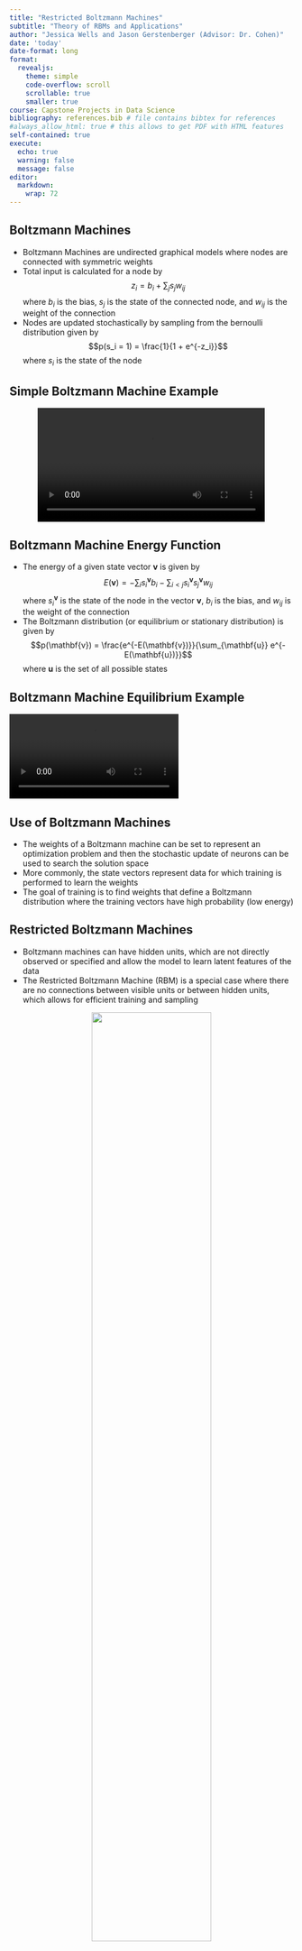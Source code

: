 ```yaml
---
title: "Restricted Boltzmann Machines"
subtitle: "Theory of RBMs and Applications"
author: "Jessica Wells and Jason Gerstenberger (Advisor: Dr. Cohen)"
date: 'today'
date-format: long
format:
  revealjs:
    theme: simple
    code-overflow: scroll
    scrollable: true
    smaller: true
course: Capstone Projects in Data Science
bibliography: references.bib # file contains bibtex for references
#always_allow_html: true # this allows to get PDF with HTML features
self-contained: true
execute: 
  echo: true
  warning: false
  message: false
editor: 
  markdown: 
    wrap: 72
---
```



## Boltzmann Machines
- Boltzmann Machines are undirected graphical models where nodes are connected with symmetric weights
- Total input is calculated for a node by $$z_i = b_i + \sum_j s_j w_{ij}$$ where $b_i$ is the bias, $s_j$ is the state of the connected node, and $w_{ij}$ is the weight of the connection
- Nodes are updated stochastically by sampling from the bernoulli distribution given by $$p(s_i = 1) = \frac{1}{1 + e^{-z_i}}$$ where $s_i$ is the state of the node

## Simple Boltzmann Machine Example
::: {.panel}
::: {style="text-align: center;"}
![](boltz_animation.mp4){width="80%"}
:::
:::

## Boltzmann Machine Energy Function
- The energy of a given state vector $\mathbf{v}$ is given by $$E(\mathbf{v}) = -\sum_i s_i^{\mathbf{v}} b_i - \sum_{i<j} s_i^{\mathbf{v}} s_j^{\mathbf{v}} w_{ij}$$ where $s_i^{\mathbf{v}}$ is the state of the node in the vector $\mathbf{v}$, $b_i$ is the bias, and $w_{ij}$ is the weight of the connection
- The Boltzmann distribution (or equilibrium or stationary distribution) is given by $$p(\mathbf{v}) = \frac{e^{-E(\mathbf{v})}}{\sum_{\mathbf{u}} e^{-E(\mathbf{u})}}$$ where $\mathbf{u}$ is the set of all possible states

## Boltzmann Machine Equilibrium Example
::: {.panel}
![](boltz_animation_with_pmf.mp4)
:::

## Use of Boltzmann Machines
- The weights of a Boltzmann machine can be set to represent an optimization problem and then the stochastic update of neurons can be used to search the solution space
- More commonly, the state vectors represent data for which training is performed to learn the weights
- The goal of training is to find weights that define a Boltzmann distribution where the training vectors have high probability (low energy)

## Restricted Boltzmann Machines
- Boltzmann machines can have hidden units, which are not directly observed or specified and allow the model to learn latent features of the data
- The Restricted Boltzmann Machine (RBM) is a special case where there are no connections between visible units or between hidden units, which allows for efficient training and sampling

::: {style="text-align: center;"}
![](rbmgraph.png){width="65%"}
:::

## Training RBMs Using Contrastive Divergence
- Contrastive Divergence (CD) is a method for training RBMs where the weights are updated to minimize the difference between samples from the data and samples from the model
- Gibbs sampling is used to sample from the model, where the visible units are sampled from the model and then the hidden units are sampled from the visible units
- The weights are updated using the difference between the data and model samples

## Applications

RBMs are probably best known for their success in collaborative
filtering. The RBM model was used in the Netflix Prize competition to
predict user ratings for movies, with the result that it outperformed
the Singular Value Decomposition (SVD) method that was state-of-the-art
at the time [@salakhutdinov2007restricted]. They have also been trained
to recognize handwritten digits, such as the MNIST dataset
[@hinton2002training].

RBMs have been successfully used to distinguish normal and anomalous
network traffic. Their potential use in improving network security for
companies in the future is promising. There is slow progress in network
anomaly detection due to the difficulty of obtaining datasets for
training and testing networks. Clients are often reluctant to divulge
information that could potentially harm their networks. In a real-life
dataset where one host had normal traffic and one was infected by a bot,
discriminative RBM (DRBM) was able to successfully distinguish the
normal from anomalous traffic. DRBM doesn't rely on knowing the data
distribution ahead of time, which is useful, except that it also causes
the DRBM to overfit. As a result, when trying to use the same trained
RBM on the KDD '99 training dataset performance declined.
[@fiore2013network]

RBMs can provide greatly improved classification of brain disorders in
MRI images. Generative Adversarial Networks (GANs) use two neural
networks: a generator which generates fake data, and a discriminator
which tries to distinguish between real and fake data. Loss from the
discriminator is backpropagated through the generator so that both part
are trained simultaneously. The RBM-GAN uses RBM features from real MRI
images as inputs to the generator. Features from the discriminator are
then used as inputs to a classifier. [@aslan2023automated]

The many-body quantum wavefunction, which describes the quantum state of
a system of particles is difficult to compute with classical computers.
RBMs have been used to approximate it using variational Monte Carlo
methods. [@melko2019restricted]

RBMs are notoriously slow to train. The process of computing the
activation probability requires the calculation of vector dot products.
Lean Constrastive Divergence (LCD) is a method which adds two techniques
to speed up the process of training RBMs. The first is bounds-based
filtering where upper and lower bounds of the probability select only a
range of dot products to perform. Second, the delta product involves
only recalculating the changed portions of the vector dot product.
[@ning2018lcd]

## Methods

Below is the energy function of the RBM.

$$
E(v,h) = - \sum_{i} a_i v_i - \sum_{j} b_j h_j - \sum_{i} \sum_{j} v_i w_{i,j} h_j
$$ {#eq-energy} where v<sub>i</sub> and h<sub>j</sub> represent visible
and hidden units; a<sub>i</sub> and b<sub>j</sub> are the bias terms of
the visible and hidden units; and each w<sub>{i,j}</sub> (weight)
element represents the interaction between the visible and hidden units.
[@fischer2012introduction]


## Background on Models for Classification Task

We train Logistic Regression (with and without RBM features as input),
Feed Forward Network (with and without RBM features as input), and
Convolutional Neural Network. Below is a brief reminder of the basics of
each model.<br>

For the models incoroporating the RBM, we take the Fashion MNIST
features/pixels and train the RBM (unsupervised learning) to extract
hidden features from the visible layer and then feed these features into
either logistic regression or feed forward network. We then use the
trained model to predict labels for the test data, evaluating how well
the RBM-derived features perform in a supervised classification task.

### 1. Logistic Regression

Mathematically, the concept behind binary logistic regression is the
logit (the natural logarithm of an odds ratio)[@peng2002introduction].
However, since we have 10 labels, our classification task falls into
"Multinomial Logistic Regression."

$$
P(Y = k | X) = \frac{e^{\beta_{0k} + \beta_k^T X}}{\sum_{l=1}^{K} e^{\beta_{0l} + \beta_l^T X}}
$$ {#eq-probability-lr}

### 2. Simple Feed Forward Neural Network

The feed forward network (FNN) is one where information flows in one
direction from input to output with no loops or feedback. There can be
zero hidden layers in between (called single FNN) or one or more hidden
layers (multilayer FNN). <br> [@sazli2006brief]
![](fnn_diagram.png){width="60%"}<br>

### 3. Convolutional Neural Network

The convolutional neural network (CNN) is a type of feed forward network
except that unlike the traditional ANN, CNNs are primarily used for
pattern recognition with images
[@oshea2015introductionconvolutionalneuralnetworks]. The CNN has 3
layers which are stacked to form the full CNN: convolutional, pooling,
and fully-connected layers. ![](cnn_diagram_mnist.png){width="60%"}<br>

## Creating the RBM

Below is our Process for creating the RBM:

Step 1: We first initialize the RBM with random weights and biases and
set visible units to 784 and hidden units to 256. We also set the number
of contrastive divergence steps (k) to 1. </br> Step 2: Sample hidden
units from visible. The math behind computing the hidden unit
activations from the given input can be seen in [@eq-probability-rbm1]
[@fischer2012introduction] where the probability is used to sample from
the Bernoulli distribution. </br> $$
p(H_i = 1 | \mathbf{v}) = \sigma \left( \sum_{j=1}^{m} w_{ij} v_j + c_i \right)
$$ {#eq-probability-rbm1}

where p(.) is the probability of the i<sup>th</sup> hidden state being
activated (=1) given the visible input vector. σ is the sigmoid
activation function (below) which maps the weighted sum to a probability
between 0 and 1. m is the number of visible units. w<sub>ij</sub> is the
weight connecting visible unit j to hidden unit i. v<sub>j</sub> is the
value of the j<sup>th</sup> visible unit. and c<sub>i</sub> is the bias
term for the hidden unit. $$
\sigma(x) = \frac{1}{1 + e^{-x}}
$$

Step 3: Sample visible units from hidden. The math behind computing
visible unit activations from the hidden layer can be seen in
[@eq-probability-rbm2] [@fischer2012introduction] Visible states are
sampled using the Bernoulli distribution. This way we can see how well
the RBM learned from the inputs. </br> $$
p(V_j = 1 | \mathbf{h}) = \sigma \left( \sum_{i=1}^{n} w_{ij} h_i + b_j \right)
$$ {#eq-probability-rbm2}

where p(.) is the probability of the i<sup>th</sup> visible unit being
activated (=1) given the hidden vector h. σ is same as above. n is the
number of hidden units. w<sub>ij</sub> is the weight connecting hidden
unit i to visible unit j. b<sub>j</sub> is the bias term for the
j<sup>th</sup> visible unit.\
Step 4: K=1 steps of Contrastive Divergence (Feed Forward, Feed
Backward) which executes steps 2 and 3. Contrastive Divergence updates
the RBM’s weights by minimizing the difference between the original
input and the reconstructed input created by the RBM. </br> Step 5: Free
energy is computed. The free energy F is given by the logarithm of the
partition function Z [@oh2020entropy] where the partition function is
<br> $$
Z(\theta) \equiv \sum_{v,h} e^{-E(v,h; \theta)}
$$ {#eq-partition} and the free energy function is <br> $$
F(\theta) = -\ln Z(\theta)
$$ {#eq-free-energy} where lower free energy means the RBM learned the
visible state well.

Step 6: Train the RBM. Model weights updated via gradient descent.<br>
Step 7: Feature extraction for classification with LR. The hidden layer
activations of the RBM are used as features for Logistic Regression and
Feed Forward Network.

## Hyperparameter Tuning

We use the Tree-structured Parzen Estimator algorithm from Optuna
[@akiba2019optuna] to tune the hyperparameters of the RBM and the
classifier models, and we use MLFlow [@zaharia2018accelerating] to
record and visualize the results of the hyperparameter tuning process.
The hyperparameters we tune include the learning rate, batch size,
number of hidden units, and number of epochs.

## Metrics Used

<b>1. Accuracy</b><br> Accuracy is defined as the number of correct
classifications divided by the total number of classifications<br> $$
\text{Accuracy} = \frac{\text{Number of Correct Predictions}}{\text{Total Number of Predictions}} 
$$

<b>2. Macro F1 Score</b><br> Macro F1 score is the unweighted average of
the individual F1 scores of each class. It takes no regard for class
imbalance; however, we saw earlier the classes are all balanced in
Fashion MNIST. The F1 score for each individual class is as follows $$
\text{F1} = \frac{2 \cdot \text{Precision} \cdot \text{Recall}}{\text{Precision} + \text{Recall}}
$$ where precision for each class is $$
\text{Precision} = \frac{TP}{TP + FP}
$$ and recall for each class is $$
\text{Recall} = \frac{TP}{TP + FN}
$$ The definitions of these terms for multiclass problems are more
complicated than binary and are best displayed as examples. <br>

<style type="text/css">
.tg  {border-collapse:collapse;border-spacing:0;}
.tg td{border-color:black;border-style:solid;border-width:1px;font-family:Arial, sans-serif;font-size:14px;
  overflow:hidden;padding:10px 5px;word-break:normal;}
.tg th{border-color:black;border-style:solid;border-width:1px;font-family:Arial, sans-serif;font-size:14px;
  font-weight:normal;overflow:hidden;padding:10px 5px;word-break:normal;}
.tg .tg-gmla{border-color:inherit;font-size:16px;text-align:center;vertical-align:top}
.tg .tg-0lax{text-align:left;vertical-align:top}
.tg .tg-0pky{border-color:inherit;text-align:left;vertical-align:top}
</style>

| **Acronymn** | **Example for a trouser image** |
|-----------------------|----------------------------------------------|
| TP = True Positives | the image is a trouser and the model predicts a trouser |
| TN = True Negatives | the image is not a trouser and the model predicts anything but trouser |
| FP = False Positives | the image is anything but trouser but the model predicts trouser |
| FN = False Negatives | the image is a trouser and the model predicts another class (like shirt) |

As stated earlier, the individual F1 scores for each class are taken and
averaged to compute the Macro F1 score in a multiclass problem like
Fashion MNIST.


## Analysis and Results

### Data Exploration and Visualization

We use the Fashion MNIST dataset from Zalando Research
[@xiao2017/online]. The set includes 70,000 grayscale images of clothing
items, 60,000 for training and 10,000 for testing. Each image is 28x28
pixels (784 pixels total). Each pixel has a value associated with it
ranging from 0 (white) to 255 (very dark) -- whole numbers only. There
are 785 columns in total as one column is dedicated to the label.

![](fmnist.png){width="60%"} <br>

There are 10 labels in total:<br>

0 T-shirt/top<br> 1 Trouser<br> 2 Pullover<br> 3 Dress<br> 4 Coat<br> 5
Sandal<br> 6 Shirt<br> 7 Sneaker<br> 8 Bag<br> 9 Ankle boot<br>

Below we load the dataset.

```python
import pandas as pd
import numpy as np
from sklearn.linear_model import LogisticRegression
import torch
import torchvision.datasets
import torchvision.models
import torchvision.transforms as transforms
import matplotlib.pyplot as plt



train_data = torchvision.datasets.FashionMNIST(
    root="./data", 
    train=True, 
    download=True, 
    transform=transforms.ToTensor()  # Converts to tensor but does NOT normalize
)

test_data = torchvision.datasets.FashionMNIST(
    root="./data", 
    train=False, 
    download=True, 
    transform=transforms.ToTensor()  
)

```

Get the seventh image to show a sample

```python
# Extract the first image (or choose any index)
image_tensor, label = train_data[6]  # shape: [1, 28, 28]

# Convert tensor to NumPy array
image_array = image_tensor.numpy().squeeze()  

# Plot the image
plt.figure(figsize=(5,5))
plt.imshow(image_array, cmap="gray")
plt.title(f"FashionMNIST Image (Label: {label})")
plt.axis("off")  # Hide axes
plt.show()
```

```python
train_images = train_data.data.numpy()  # Raw pixel values (0-255)
train_labels = train_data.targets.numpy()
X = train_images.reshape(-1, 784)  # Flatten 28x28 images into 1D (60000, 784)

```

```python
#print(train_images[:5])
flattened = train_images[:5].reshape(5, -1) 

# Create a DataFrame
df_flat = pd.DataFrame(flattened)
print(df_flat.head())
#train_df.info() #datatypes are integers
```

There are no missing values in the data.

```python
print(np.isnan(train_images).any()) 
```

<b>There appears to be no class imbalance</b>

```python

unique_labels, counts = np.unique(train_labels, return_counts=True)

# Print the counts sorted by label
for label, count in zip(unique_labels, counts):
    print(f"Label {label}: {count}")
```

```python
print(f"X shape: {X.shape}")
```

## t-SNE Visualization of Classes

<b>t-SNE Visualization</b><br> t-distributed Stochastic Neighbor
Embedding (t-SNE) is used here to visualize the separation between
classes in a high-dimensional dataset.<br> Each point represents a
single fashion item (e.g., T-shirt, Trouser, etc.), and the color
corresponds to its true label across the 10 categories listed above.

```python
from sklearn.manifold import TSNE
import matplotlib.pyplot as plt

# Run t-SNE to reduce dimensionality
#embeddings = TSNE(n_jobs=2).fit_transform(X)

tsne = TSNE(n_jobs=-1, random_state=42)  # Use -1 to use all available cores
embeddings = tsne.fit_transform(X) #use scikitlearn instead


# Create scatter plot
figure = plt.figure(figsize=(15,7))
plt.scatter(embeddings[:, 0], embeddings[:, 1], c=train_labels,
            cmap=plt.cm.get_cmap("jet", 10), marker='.')
plt.colorbar(ticks=range(10))
plt.clim(-0.5, 9.5)
plt.title("t-SNE Visualization of Fashion MNIST")
plt.show()
```

<b>What the visualization shows:</b> <br> Class 1 (blue / Trousers)
forms a clearly distinct and tightly packed cluster, indicating that the
pixel patterns for trousers are less similar to those of other classes.
In contrast, Classes 4 (Coat), 6 (Shirt), and 2 (Pullover) show
significant overlap, suggesting that these clothing items are harder to
distinguish visually and may lead to more confusion during
classification.



## Modeling and Results


<b>Our Goal</b><br> We are classifying Fashion MNIST images into one of
10 categories. To evaluate performance, we’re comparing five different
models — some trained on raw pixel values and others using features
extracted by a Restricted Boltzmann Machine (RBM). Our objective is to
assess whether incorporating RBM into the workflow improves
classification accuracy compared to using raw image data alone.<br>

## Our Models
1. Logistic Regression on Fashion MNIST Data<br>
2. Feed Forward Network on Fashion MNIST Data<br> 3. Convolutional
Neural Network on Fashion MNIST Data<br> 4. Logistic Regression on RBM
Hidden Features (of Fashion MNIST Data)<br> 5. Feed Forward Network on
RBM Hidden Features (of Fashion MNIST Data)<br>

<b>Note: Outputs (50 trials) and Code are below for each model. Both the
code and output can be toggled by the reader.</b><br> • The first click
reveals a toggle labeled “Code”.<br> • Clicking “Code” will show the
output.<br> • Clicking again will switch from output to the actual
code.<br> • Clicking “Show Code and Output” again will collapse both
views.<br>


<b>Import Libraries and Re-load data for first 3 models</b>

```python
#| eval: false
import torch
import torch.nn as nn
import torch.optim as optim
import torch.nn.functional as F
from torchvision import datasets, transforms
import numpy as np
import mlflow
import optuna
from sklearn.linear_model import LogisticRegression
from sklearn.metrics import accuracy_score
from torch.utils.data import DataLoader

# Set device
device = torch.device("mps")

# Load Fashion-MNIST dataset again for the first 3 models
transform = transforms.Compose([transforms.ToTensor()])
train_dataset = datasets.FashionMNIST(root='./data', train=True, transform=transform, download=True)
test_dataset = datasets.FashionMNIST(root='./data', train=False, transform=transform, download=True)
```

```python
#| eval: false
#mlflow.end_run()
#run this in terminal when need to fully clean out expierment after you delete it in the ui
#rm -rf mlruns/.trash/*
```


## Model 1

<b>Model 1: Logistic Regression on Fashion MNIST Data</b><br>

<details>

<summary>Click to Show Code and Output</summary>

```python
#| eval: false
from sklearn.metrics import f1_score

CLASSIFIER = "LogisticRegression"  # Change for FNN, LogisticRegression, or CNN



# Define CNN model
class FashionCNN(nn.Module):
    def __init__(self, filters1, filters2, kernel1, kernel2):
        super(FashionCNN, self).__init__()
        self.layer1 = nn.Sequential(
            nn.Conv2d(in_channels=1, out_channels=filters1, kernel_size=kernel1, padding=1),
            nn.BatchNorm2d(filters1),
            nn.ReLU(),
            nn.MaxPool2d(kernel_size=2, stride=2)
        )
        self.layer2 = nn.Sequential(
            nn.Conv2d(in_channels=filters1, out_channels=filters2, kernel_size=kernel2),
            nn.BatchNorm2d(filters2),
            nn.ReLU(),
            nn.MaxPool2d(2)
        )
        self.fc1 = None #initialize first fully connected layer as none, defined later in fwd
        self.drop = nn.Dropout2d(0.25)
        self.fc2 = nn.Linear(in_features=600, out_features=120)
        self.fc3 = nn.Linear(in_features=120, out_features=10)
        

    def forward(self, x):
        out = self.layer1(x)
        out = self.layer2(out)
        #Flatten tensor dynamically, preserve batch size
        out = out.view(out.size(0), -1) 
        if self.fc1 is None:
            self.fc1 = nn.Linear(out.shape[1], 600).to(x.device)
        out = self.fc1(out)
        out = self.drop(out)
        out = self.fc2(out)
        out = self.fc3(out)
        return out


# Define Optuna objective function
def objective(trial):
      # Set MLflow experiment name
    if CLASSIFIER == "LogisticRegression":
        experiment = mlflow.set_experiment("new-pytorch-fmnist-lr-noRBM")
    elif CLASSIFIER == "FNN":
        experiment = mlflow.set_experiment("new-pytorch-fmnist-fnn-noRBM")
    elif CLASSIFIER == "CNN":
        experiment = mlflow.set_experiment("new-pytorch-fmnist-cnn-noRBM")
    batch_size = trial.suggest_int("batch_size", 64, 256, step=32)
    train_loader = DataLoader(train_dataset, batch_size=batch_size, shuffle=True)
    test_loader = DataLoader(test_dataset, batch_size=batch_size, shuffle=False)

    mlflow.start_run(experiment_id=experiment.experiment_id)
    num_classifier_epochs = trial.suggest_int("num_classifier_epochs", 5, 5) 
    mlflow.log_param("num_classifier_epochs", num_classifier_epochs)

    if CLASSIFIER == "FNN":
        hidden_size = trial.suggest_int("fnn_hidden", 192, 384)
        learning_rate = trial.suggest_float("learning_rate", 0.0001, 0.0025)

        mlflow.log_param("classifier", "FNN")
        mlflow.log_param("fnn_hidden", hidden_size)
        mlflow.log_param("learning_rate", learning_rate)

        model = nn.Sequential(
            nn.Linear(784, hidden_size), 
            nn.ReLU(),
            nn.Linear(hidden_size, 10)
        ).to(device)


        optimizer = optim.Adam(model.parameters(), lr=learning_rate)

    elif CLASSIFIER == "CNN":
        filters1 = trial.suggest_int("filters1", 16, 64, step=16)
        filters2 = trial.suggest_int("filters2", 32, 128, step=32)
        kernel1 = trial.suggest_int("kernel1", 3, 5)
        kernel2 = trial.suggest_int("kernel2", 3, 5)
        learning_rate = trial.suggest_float("learning_rate", 0.0001, 0.0025)

        mlflow.log_param("classifier", "CNN")
        mlflow.log_param("filters1", filters1)
        mlflow.log_param("filters2", filters2)
        mlflow.log_param("kernel1", kernel1)
        mlflow.log_param("kernel2", kernel2)
        mlflow.log_param("learning_rate", learning_rate)

        model = FashionCNN(filters1, filters2, kernel1, kernel2).to(device)
        optimizer = optim.Adam(model.parameters(), lr=learning_rate)

      
    elif CLASSIFIER == "LogisticRegression":
        mlflow.log_param("classifier", "LogisticRegression")
    
        # Prepare data for Logistic Regression (Flatten 28x28 images to 784 features)
        train_features = train_dataset.data.view(-1, 784).numpy()
        train_labels = train_dataset.targets.numpy()
        test_features = test_dataset.data.view(-1, 784).numpy()
        test_labels = test_dataset.targets.numpy()
    
        # Normalize the pixel values to [0,1] for better convergence
        train_features = train_features / 255.0
        test_features = test_features / 255.0
    
    
        C = trial.suggest_float("C", 0.01, 10.0, log=True)  
        solver = "saga" 
    
        model = LogisticRegression(C=C, max_iter=num_classifier_epochs, solver=solver)
        model.fit(train_features, train_labels)
    
    
        predictions = model.predict(test_features)
        accuracy = accuracy_score(test_labels, predictions) * 100
        
        macro_f1 = f1_score(test_labels, predictions, average="macro") #for f1
        print(f"Logistic Regression Test Accuracy: {accuracy:.2f}%")
        print(f"Macro F1 Score: {macro_f1:.4f}") #for f1
    
        mlflow.log_param("C", C)
        mlflow.log_metric("test_accuracy", accuracy)
        mlflow.log_metric("macro_f1", macro_f1) #for f1
        mlflow.end_run()
        return accuracy

    # Training Loop for FNN and CNN
    criterion = nn.CrossEntropyLoss()


    model.train()
    for epoch in range(num_classifier_epochs):
        running_loss = 0.0
        for images, labels in train_loader:
            images, labels = images.to(device), labels.to(device)
            outputs = model(images) if CLASSIFIER == "CNN" else model(images.view(images.size(0), -1))

            optimizer.zero_grad()
            loss = criterion(outputs, labels)
            loss.backward()
            optimizer.step()
            running_loss += loss.item()

        print(f"{CLASSIFIER} Epoch {epoch+1}: loss = {running_loss / len(train_loader):.4f}")

    # Model Evaluation
    model.eval()
    correct, total = 0, 0
    all_preds = []   # for f1
    all_labels = [] 
    with torch.no_grad():
        for images, labels in test_loader:
            images, labels = images.to(device), labels.to(device)
            outputs = model(images) if CLASSIFIER == "CNN" else model(images.view(images.size(0), -1))
            _, predicted = torch.max(outputs, 1)
            total += labels.size(0)
            correct += (predicted == labels).sum().item()
            all_preds.extend(predicted.cpu().numpy())   #for f1
            all_labels.extend(labels.cpu().numpy()) #for f1

    accuracy = 100 * correct / total
    macro_f1 = f1_score(all_labels, all_preds, average="macro") #for f1
    print(f"Test Accuracy: {accuracy:.2f}%")
    print(f"Macro F1 Score: {macro_f1:.4f}") #for f1

    mlflow.log_metric("test_accuracy", accuracy)
    mlflow.log_metric("macro_f1", macro_f1) #for f1
    mlflow.end_run()
    return accuracy

if __name__ == "__main__":
    study = optuna.create_study(direction="maximize")
    study.optimize(objective, n_trials=1) # n_trials set to 1 for quick rendering
    print(f"Best Parameters for {CLASSIFIER}:", study.best_params)
    print("Best Accuracy:", study.best_value)
```

</details>

Test Accuracy of Logistic Regression by C (inverse regularization
strength) ![](logreg_norbm.png){width="60%"}<br>


$$
C = \frac{1}{\lambda} \quad \text{(inverse regularization strength)}
$$

Lower values of C mean more regularization (higher penalties for larger weight coefficients)

What the plot shows:<br>
Most optuna trials were lower values of C, so optimization favors stronger regularization. This is further evidenced by the clustering of higher accuracies for lower values of C. A possibly anomaly is seen at C=10 with fairly high accuracy; however, it's still not higher than lower values of C. <br>

## Model 2

<b>Model 2: Feed Forward Network on Fashion MNIST Data</b>

<details>

<summary>Click to Show Code and Output</summary>

```python
#| eval: false
from sklearn.metrics import f1_score

CLASSIFIER = "FNN"  # Change for FNN, LogisticRegression, or CNN

# Define CNN model
class FashionCNN(nn.Module):
    def __init__(self, filters1, filters2, kernel1, kernel2):
        super(FashionCNN, self).__init__()
        self.layer1 = nn.Sequential(
            nn.Conv2d(in_channels=1, out_channels=filters1, kernel_size=kernel1, padding=1),
            nn.BatchNorm2d(filters1),
            nn.ReLU(),
            nn.MaxPool2d(kernel_size=2, stride=2)
        )
        self.layer2 = nn.Sequential(
            nn.Conv2d(in_channels=filters1, out_channels=filters2, kernel_size=kernel2),
            nn.BatchNorm2d(filters2),
            nn.ReLU(),
            nn.MaxPool2d(2)
        )
        self.fc1 = None #initialize first fully connected layer as none, defined later in fwd
        self.drop = nn.Dropout2d(0.25)
        self.fc2 = nn.Linear(in_features=600, out_features=120)
        self.fc3 = nn.Linear(in_features=120, out_features=10)
        

    def forward(self, x):
        out = self.layer1(x)
        out = self.layer2(out)
        #Flatten tensor dynamically
        out = out.view(out.size(0), -1)
        if self.fc1 is None:
            self.fc1 = nn.Linear(out.shape[1], 600).to(x.device)
        out = self.fc1(out)
        out = self.drop(out)
        out = self.fc2(out)
        out = self.fc3(out)
        return out



# Define Optuna objective function
def objective(trial):
      # Set MLflow experiment name
    if CLASSIFIER == "LogisticRegression":
        experiment = mlflow.set_experiment("new-pytorch-fmnist-lr-noRBM")
    elif CLASSIFIER == "FNN":
        experiment = mlflow.set_experiment("new-pytorch-fmnist-fnn-noRBM")
    elif CLASSIFIER == "CNN":
        experiment = mlflow.set_experiment("new-pytorch-fmnist-cnn-noRBM")
    batch_size = trial.suggest_int("batch_size", 64, 256, step=32)
    train_loader = DataLoader(train_dataset, batch_size=batch_size, shuffle=True)
    test_loader = DataLoader(test_dataset, batch_size=batch_size, shuffle=False)

    mlflow.start_run(experiment_id=experiment.experiment_id)
    num_classifier_epochs = trial.suggest_int("num_classifier_epochs", 5, 5) 
    mlflow.log_param("num_classifier_epochs", num_classifier_epochs)

    if CLASSIFIER == "FNN":
        hidden_size = trial.suggest_int("fnn_hidden", 192, 384)
        learning_rate = trial.suggest_float("learning_rate", 0.0001, 0.0025)

        mlflow.log_param("classifier", "FNN")
        mlflow.log_param("fnn_hidden", hidden_size)
        mlflow.log_param("learning_rate", learning_rate)

        model = nn.Sequential(
            nn.Linear(784, hidden_size),
            nn.ReLU(),
            nn.Linear(hidden_size, 10)
        ).to(device)


        optimizer = optim.Adam(model.parameters(), lr=learning_rate)

    elif CLASSIFIER == "CNN":
        filters1 = trial.suggest_int("filters1", 16, 64, step=16)
        filters2 = trial.suggest_int("filters2", 32, 128, step=32)
        kernel1 = trial.suggest_int("kernel1", 3, 5)
        kernel2 = trial.suggest_int("kernel2", 3, 5)
        learning_rate = trial.suggest_float("learning_rate", 0.0001, 0.0025)

        mlflow.log_param("classifier", "CNN")
        mlflow.log_param("filters1", filters1)
        mlflow.log_param("filters2", filters2)
        mlflow.log_param("kernel1", kernel1)
        mlflow.log_param("kernel2", kernel2)
        mlflow.log_param("learning_rate", learning_rate)

        model = FashionCNN(filters1, filters2, kernel1, kernel2).to(device)
        optimizer = optim.Adam(model.parameters(), lr=learning_rate)

      
    elif CLASSIFIER == "LogisticRegression":
        mlflow.log_param("classifier", "LogisticRegression")
    
        # Prepare data for Logistic Regression (Flatten 28x28 images to 784 features)
        train_features = train_dataset.data.view(-1, 784).numpy()
        train_labels = train_dataset.targets.numpy()
        test_features = test_dataset.data.view(-1, 784).numpy()
        test_labels = test_dataset.targets.numpy()
    
        # Normalize the pixel values to [0,1] for better convergence
        train_features = train_features / 255.0
        test_features = test_features / 255.0
    
    
        C = trial.suggest_float("C", 0.01, 10.0, log=True)  
        solver = "saga" 
    
        model = LogisticRegression(C=C, max_iter=num_classifier_epochs, solver=solver)
        model.fit(train_features, train_labels)
    
    
        predictions = model.predict(test_features)
        accuracy = accuracy_score(test_labels, predictions) * 100
        
        macro_f1 = f1_score(test_labels, predictions, average="macro") #for f1
        print(f"Logistic Regression Test Accuracy: {accuracy:.2f}%")
        print(f"Macro F1 Score: {macro_f1:.4f}") #for f1
    
        mlflow.log_param("C", C)
        mlflow.log_metric("test_accuracy", accuracy)
        mlflow.log_metric("macro_f1", macro_f1) #for f1
        mlflow.end_run()
        return accuracy

    # Training Loop for FNN and CNN
    criterion = nn.CrossEntropyLoss()


    model.train()
    for epoch in range(num_classifier_epochs):
        running_loss = 0.0
        for images, labels in train_loader:
            images, labels = images.to(device), labels.to(device)
            outputs = model(images) if CLASSIFIER == "CNN" else model(images.view(images.size(0), -1))

            optimizer.zero_grad()
            loss = criterion(outputs, labels)
            loss.backward()
            optimizer.step()
            running_loss += loss.item()

        print(f"{CLASSIFIER} Epoch {epoch+1}: loss = {running_loss / len(train_loader):.4f}")

    # Model Evaluation
    model.eval()
    correct, total = 0, 0
    all_preds = []   # for f1
    all_labels = [] 
    with torch.no_grad():
        for images, labels in test_loader:
            images, labels = images.to(device), labels.to(device)
            outputs = model(images) if CLASSIFIER == "CNN" else model(images.view(images.size(0), -1))
            _, predicted = torch.max(outputs, 1)
            total += labels.size(0)
            correct += (predicted == labels).sum().item()
            all_preds.extend(predicted.cpu().numpy())   #for f1
            all_labels.extend(labels.cpu().numpy()) #for f1

    accuracy = 100 * correct / total
    macro_f1 = f1_score(all_labels, all_preds, average="macro") #for f1
    print(f"Test Accuracy: {accuracy:.2f}%")
    print(f"Macro F1 Score: {macro_f1:.4f}") #for f1

    mlflow.log_metric("test_accuracy", accuracy)
    mlflow.log_metric("macro_f1", macro_f1) #for f1
    mlflow.end_run()
    return accuracy

if __name__ == "__main__":
    study = optuna.create_study(direction="maximize")
    study.optimize(objective, n_trials=1) # n_trials set to 1 for quick rendering
    print(f"Best Parameters for {CLASSIFIER}:", study.best_params)
    print("Best Accuracy:", study.best_value)
```

</details>

Test Accuracy by FNN Hidden Units<br>
![](fnn_norbm.png){width="60%"}<br>

What the plot shows:<br>
Higher values of hidden units in the feedforward network were sampled more frequently by Optuna, suggesting a preference for more complex models. However, test accuracy appears to level off between 300 and 375 hidden units, suggesting complexity reached its optimal range. Further increases in hidden units would likely not yield higher accuracy.<br>

## Model 3

<b>Model 3: Convolutional Neural Network on Fashion MNIST Data</b><br>
Base code for CNN structure borrowed from
[Kaggle](https://www.kaggle.com/code/pankajj/fashion-mnist-with-pytorch-93-accuracy)<br>

<details>

<summary>Click to Show Code and Output</summary>

```python
#| eval: false
from sklearn.metrics import f1_score

CLASSIFIER = "CNN"  # Change for FNN, LogisticRegression, or CNN

# Define CNN model
class FashionCNN(nn.Module):
    def __init__(self, filters1, filters2, kernel1, kernel2):
        super(FashionCNN, self).__init__()
        self.layer1 = nn.Sequential(
            nn.Conv2d(in_channels=1, out_channels=filters1, kernel_size=kernel1, padding=1),
            nn.BatchNorm2d(filters1),
            nn.ReLU(),
            nn.MaxPool2d(kernel_size=2, stride=2)
        )
        self.layer2 = nn.Sequential(
            nn.Conv2d(in_channels=filters1, out_channels=filters2, kernel_size=kernel2),
            nn.BatchNorm2d(filters2),
            nn.ReLU(),
            nn.MaxPool2d(2)
        )
        self.fc1 = None #initialize first fully connected layer as none, defined later in fwd
        self.drop = nn.Dropout2d(0.25)
        self.fc2 = nn.Linear(in_features=600, out_features=120)
        self.fc3 = nn.Linear(in_features=120, out_features=10)
        

    def forward(self, x):
        out = self.layer1(x)
        out = self.layer2(out)
        #Flatten tensor dynamically
        out = out.view(out.size(0), -1)
        if self.fc1 is None:
            self.fc1 = nn.Linear(out.shape[1], 600).to(x.device)
        out = self.fc1(out)
        out = self.drop(out)
        out = self.fc2(out)
        out = self.fc3(out)
        return out



# Define Optuna objective function
def objective(trial):
        # Set MLflow experiment name
    if CLASSIFIER == "LogisticRegression":
        experiment = mlflow.set_experiment("new-pytorch-fmnist-lr-noRBM")
    elif CLASSIFIER == "FNN":
        experiment = mlflow.set_experiment("new-pytorch-fmnist-fnn-noRBM")
    elif CLASSIFIER == "CNN":
        experiment = mlflow.set_experiment("new-pytorch-fmnist-cnn-noRBM")
    batch_size = trial.suggest_int("batch_size", 64, 256, step=32)
    train_loader = DataLoader(train_dataset, batch_size=batch_size, shuffle=True)
    test_loader = DataLoader(test_dataset, batch_size=batch_size, shuffle=False)

    mlflow.start_run(experiment_id=experiment.experiment_id)
    num_classifier_epochs = trial.suggest_int("num_classifier_epochs", 5, 5) 
    mlflow.log_param("num_classifier_epochs", num_classifier_epochs)

    if CLASSIFIER == "FNN":
        hidden_size = trial.suggest_int("fnn_hidden", 192, 384)
        learning_rate = trial.suggest_float("learning_rate", 0.0001, 0.0025)

        mlflow.log_param("classifier", "FNN")
        mlflow.log_param("fnn_hidden", hidden_size)
        mlflow.log_param("learning_rate", learning_rate)

        model = nn.Sequential(
            nn.Linear(784, hidden_size),
            nn.ReLU(),
            nn.Linear(hidden_size, 10)
        ).to(device)


        optimizer = optim.Adam(model.parameters(), lr=learning_rate)

    elif CLASSIFIER == "CNN":
        filters1 = trial.suggest_int("filters1", 16, 64, step=16)
        filters2 = trial.suggest_int("filters2", 32, 128, step=32)
        kernel1 = trial.suggest_int("kernel1", 3, 5)
        kernel2 = trial.suggest_int("kernel2", 3, 5)
        learning_rate = trial.suggest_float("learning_rate", 0.0001, 0.0025)

        mlflow.log_param("classifier", "CNN")
        mlflow.log_param("filters1", filters1)
        mlflow.log_param("filters2", filters2)
        mlflow.log_param("kernel1", kernel1)
        mlflow.log_param("kernel2", kernel2)
        mlflow.log_param("learning_rate", learning_rate)

        model = FashionCNN(filters1, filters2, kernel1, kernel2).to(device)
        optimizer = optim.Adam(model.parameters(), lr=learning_rate)

      
    elif CLASSIFIER == "LogisticRegression":
        mlflow.log_param("classifier", "LogisticRegression")
    
        # Prepare data for Logistic Regression (Flatten 28x28 images to 784 features)
        train_features = train_dataset.data.view(-1, 784).numpy()
        train_labels = train_dataset.targets.numpy()
        test_features = test_dataset.data.view(-1, 784).numpy()
        test_labels = test_dataset.targets.numpy()
    
        # Normalize the pixel values to [0,1] for better convergence
        train_features = train_features / 255.0
        test_features = test_features / 255.0
    
    
        C = trial.suggest_float("C", 0.01, 10.0, log=True)  
        solver = "saga" 
    
        model = LogisticRegression(C=C, max_iter=num_classifier_epochs, solver=solver)
        model.fit(train_features, train_labels)
    
    
        predictions = model.predict(test_features)
        accuracy = accuracy_score(test_labels, predictions) * 100
        
        macro_f1 = f1_score(test_labels, predictions, average="macro") #for f1
        print(f"Logistic Regression Test Accuracy: {accuracy:.2f}%")
        print(f"Macro F1 Score: {macro_f1:.4f}") #for f1
    
        mlflow.log_param("C", C)
        mlflow.log_metric("test_accuracy", accuracy)
        mlflow.log_metric("macro_f1", macro_f1) #for f1
        mlflow.end_run()
        return accuracy

    # Training Loop for FNN and CNN
    criterion = nn.CrossEntropyLoss()


    model.train()
    for epoch in range(num_classifier_epochs):
        running_loss = 0.0
        for images, labels in train_loader:
            images, labels = images.to(device), labels.to(device)
            outputs = model(images) if CLASSIFIER == "CNN" else model(images.view(images.size(0), -1))

            optimizer.zero_grad()
            loss = criterion(outputs, labels)
            loss.backward()
            optimizer.step()
            running_loss += loss.item()

        print(f"{CLASSIFIER} Epoch {epoch+1}: loss = {running_loss / len(train_loader):.4f}")

    # Model Evaluation
    model.eval()
    correct, total = 0, 0
    all_preds = []   # for f1
    all_labels = [] 
    with torch.no_grad():
        for images, labels in test_loader:
            images, labels = images.to(device), labels.to(device)
            outputs = model(images) if CLASSIFIER == "CNN" else model(images.view(images.size(0), -1))
            _, predicted = torch.max(outputs, 1)
            total += labels.size(0)
            correct += (predicted == labels).sum().item()
            all_preds.extend(predicted.cpu().numpy())   #for f1
            all_labels.extend(labels.cpu().numpy()) #for f1

    accuracy = 100 * correct / total
    macro_f1 = f1_score(all_labels, all_preds, average="macro") #for f1
    print(f"Test Accuracy: {accuracy:.2f}%")
    print(f"Macro F1 Score: {macro_f1:.4f}") #for f1

    mlflow.log_metric("test_accuracy", accuracy)
    mlflow.log_metric("macro_f1", macro_f1) #for f1
    mlflow.end_run()
    return accuracy

if __name__ == "__main__":
    study = optuna.create_study(direction="maximize")
    study.optimize(objective, n_trials=1) # n_trials set to 1 for quick rendering
    print(f"Best Parameters for {CLASSIFIER}:", study.best_params)
    print("Best Accuracy:", study.best_value)
```

</details>

Test Accuracy Based on the Number of Filters in the First Conv2D Layer<br> 
![](filters1.png){width="60%"}<br> 



What the plot shows:<br>
Although the highest test accuracy was achieved with 64 filters in the first convolutional 2D layer, the number of filters alone isn't a strong predictor of model performance. Each filter size shows high variance (accuracies are spread out for each value vertically). This, combined with the fact that accuracies are well distributed across the different filter counts, suggests other factors or hyperparameters may play a bigger role in predicting accuracy. <br>

Test Accuracy Based on the Number of Filters in the Second Conv2D Layer<br>
![](filters2.png){width="60%"}<br> 

What the plot shows:<br>
Like the first Conv2D layer, the number of filters doesn't seem to be a extremely strong predictor in accuracy. However, Optuna has sampled more frequently from higher number of filters, even 128 for this second layer, suggesting higher filters performed better. However, like before, there is still high variance in accuracy for each number of filters. <br>


Test Accuracy Based on Kernel Size in the First Conv2D Layer<br> 
![](kernelsize1.png){width="60%"}<br> 


What the plot shows:<br>
Kernel size of 3 was sampled more frequently by Optuna and yielded higher accuracies than kernel sizes of 4 or 5.<br>

Test Accuracy Based on Kernel Size in the Second Conv2D Layer<br>
![](kernelsize2.png){width="60%"}<br>


What the plot shows:<br>
Like with the first convolutional 2D layer, kernel size of 3 is highly favored by Optuna and consistently led to higher test accuracies.<br>

## Model 4

<b>Model 4: Logistic Regression on RBM Hidden Features (of Fashion MNIST
Data)</b><br>

<details>

<summary>Click to Show Code and Output</summary>

```python
#| eval: false
from sklearn.metrics import accuracy_score, f1_score
CLASSIFIER = 'LogisticRegression'

if CLASSIFIER == 'LogisticRegression':
    experiment = mlflow.set_experiment("new-pytorch-fmnist-lr-withrbm")
else:
    experiment = mlflow.set_experiment("new-pytorch-fmnist-fnn-withrbm")


class RBM(nn.Module):
    def __init__(self, n_visible=784, n_hidden=256, k=1):
        super(RBM, self).__init__()
        self.n_visible = n_visible
        self.n_hidden = n_hidden
        # Initialize weights and biases
        self.W = nn.Parameter(torch.randn(n_hidden, n_visible) * 0.1)
        self.v_bias = nn.Parameter(torch.zeros(n_visible))
        self.h_bias = nn.Parameter(torch.zeros(n_hidden))
        self.k = k  # CD-k steps

    def sample_h(self, v):
        # Given visible v, sample hidden h
        p_h = torch.sigmoid(F.linear(v, self.W, self.h_bias))  # p(h=1|v)
        h_sample = torch.bernoulli(p_h)                        # sample Bernoulli
        return p_h, h_sample

    def sample_v(self, h):
        # Given hidden h, sample visible v
        p_v = torch.sigmoid(F.linear(h, self.W.t(), self.v_bias))  # p(v=1|h)
        v_sample = torch.bernoulli(p_v)
        return p_v, v_sample

    def forward(self, v):
        # Perform k steps of contrastive divergence starting from v
        v_k = v.clone()
        for _ in range(self.k):
            _, h_k = self.sample_h(v_k)    # sample hidden from current visible
            _, v_k = self.sample_v(h_k)    # sample visible from hidden
        return v_k  # k-step reconstructed visible

    def free_energy(self, v):
        # Compute the visible bias term for each sample in the batch
        vbias_term = (v * self.v_bias).sum(dim=1)  # shape: [batch_size]
        # Compute the activation of the hidden units
        wx_b = F.linear(v, self.W, self.h_bias)     # shape: [batch_size, n_hidden]
        # Compute the hidden term
        hidden_term = torch.sum(torch.log1p(torch.exp(wx_b)), dim=1)  # shape: [batch_size]
        # Return the mean free energy over the batch
        return - (vbias_term + hidden_term).mean()
    
transform = transforms.Compose([transforms.ToTensor()])
train_dataset = datasets.FashionMNIST(root='./data', train=True, transform=transform, download=True)
test_dataset = datasets.FashionMNIST(root='./data', train=False, transform=transform, download=True)

def objective(trial):
    num_rbm_epochs = trial.suggest_int("num_rbm_epochs", 5, 5)# 24, 33)
    batch_size = trial.suggest_int("batch_size", 192, 1024)
    rbm_lr = trial.suggest_float("rbm_lr", 0.05, 0.1)
    rbm_hidden = trial.suggest_int("rbm_hidden", 384, 8192)

    mlflow.start_run(experiment_id=experiment.experiment_id)
    if CLASSIFIER != 'LogisticRegression':
        fnn_hidden = trial.suggest_int("fnn_hidden", 192, 384)
        fnn_lr = trial.suggest_float("fnn_lr", 0.0001, 0.0025)
        mlflow.log_param("fnn_hidden", fnn_hidden)
        mlflow.log_param("fnn_lr", fnn_lr)

    num_classifier_epochs = trial.suggest_int("num_classifier_epochs", 5, 5)# 40, 60)

    mlflow.log_param("num_rbm_epochs", num_rbm_epochs)
    mlflow.log_param("batch_size", batch_size)
    mlflow.log_param("rbm_lr", rbm_lr)
    mlflow.log_param("rbm_hidden", rbm_hidden)
    mlflow.log_param("num_classifier_epochs", num_classifier_epochs)

    # Instantiate RBM and optimizer
    device = torch.device("mps")
    rbm = RBM(n_visible=784, n_hidden=rbm_hidden, k=1).to(device)
    optimizer = torch.optim.SGD(rbm.parameters(), lr=rbm_lr)

    train_loader = torch.utils.data.DataLoader(train_dataset, batch_size=batch_size, shuffle=True)
    test_loader = torch.utils.data.DataLoader(test_dataset, batch_size=batch_size, shuffle=False)

    rbm_training_failed = False
    # Training loop (assuming train_loader yields batches of images and labels)
    for epoch in range(num_rbm_epochs):
        total_loss = 0.0
        for images, _ in train_loader:
            # Flatten images and binarize
            v0 = images.view(-1, 784).to(rbm.W.device)      # shape [batch_size, 784]
            v0 = torch.bernoulli(v0)                        # sample binary input
            vk = rbm(v0)                                    # k-step CD reconstruction
            # Compute contrastive divergence loss (free energy difference)
            loss = rbm.free_energy(v0) - rbm.free_energy(vk)
            optimizer.zero_grad()
            loss.backward()
            optimizer.step()
            total_loss += loss.item()
        print(f"Epoch {epoch+1}: avg free-energy loss = {total_loss/len(train_loader):.4f}")
        if np.isnan(total_loss):
            rbm_training_failed = True
            break

        if rbm_training_failed:
            accuracy = 0.0
            macro_f1 = 0.0 
            print("RBM training failed — returning 0.0 for accuracy and macro F1")  
            mlflow.log_metric("test_accuracy", accuracy)
            mlflow.log_metric("macro_f1", macro_f1)
            mlflow.set_tag("status", "rbm_failed")  # Optional tag
            mlflow.end_run()
            return float(accuracy)
    else:
        rbm.eval()  # set in evaluation mode if using any layers that behave differently in training
        features_list = []
        labels_list = []
        for images, labels in train_loader:
            v = images.view(-1, 784).to(rbm.W.device)
            v = v  # (optionally binarize or use raw normalized pixels)
            h_prob, h_sample = rbm.sample_h(v)  # get hidden activations
            features_list.append(h_prob.cpu().detach().numpy())
            labels_list.append(labels.numpy())
        train_features = np.concatenate(features_list)  # shape: [N_train, n_hidden]
        train_labels = np.concatenate(labels_list)

        # Convert pre-extracted training features and labels to tensors and create a DataLoader
        train_features_tensor = torch.tensor(train_features, dtype=torch.float32)
        train_labels_tensor = torch.tensor(train_labels, dtype=torch.long)
        train_feature_dataset = torch.utils.data.TensorDataset(train_features_tensor, train_labels_tensor)
        train_feature_loader = torch.utils.data.DataLoader(train_feature_dataset, batch_size=batch_size, shuffle=True)

            
        if CLASSIFIER == 'LogisticRegression':
            # add optuna tuning same as log reg without RBM features...
            lr_C = trial.suggest_float("lr_C", 0.01, 10.0, log=True)  
            mlflow.log_param("lr_C", lr_C)  # Log the chosen C value


            classifier = LogisticRegression(max_iter=num_classifier_epochs, C=lr_C, solver="saga") 
            classifier.fit(train_features, train_labels)            
            
        else:
            classifier = nn.Sequential(
                nn.Linear(rbm.n_hidden, fnn_hidden),
                nn.ReLU(),
                nn.Linear(fnn_hidden, 10)
            )

            # Move classifier to the same device as the RBM
            classifier = classifier.to(device)
            criterion = nn.CrossEntropyLoss()
            classifier_optimizer = torch.optim.Adam(classifier.parameters(), lr=fnn_lr)

            classifier.train()
            for epoch in range(num_classifier_epochs):
                running_loss = 0.0
                for features, labels in train_feature_loader:
                    features = features.to(device)
                    labels = labels.to(device)
                    
                    # Forward pass through classifier
                    outputs = classifier(features)
                    loss = criterion(outputs, labels)
                    
                    # Backpropagation and optimization
                    classifier_optimizer.zero_grad()
                    loss.backward()
                    classifier_optimizer.step()
                    
                    running_loss += loss.item()
                avg_loss = running_loss / len(train_feature_loader)
                print(f"Classifier Epoch {epoch+1}: loss = {avg_loss:.4f}")

        # Evaluate the classifier on test data.
        # Here we extract features from the RBM for each test image.
        if CLASSIFIER != 'LogisticRegression':
            classifier.eval()
            correct = 0
            total = 0
        features_list = []
        labels_list = []
        with torch.no_grad():
            for images, labels in test_loader:
                v = images.view(-1, 784).to(device)
                # Extract hidden activations; you can use either h_prob or h_sample.
                h_prob, _ = rbm.sample_h(v)
                if CLASSIFIER == 'LogisticRegression':
                    features_list.append(h_prob.cpu().detach().numpy())
                    labels_list.append(labels.numpy())
                else:
                    outputs = classifier(h_prob)
                    _, predicted = torch.max(outputs.data, 1)
                    total += labels.size(0)
                    correct += (predicted.cpu() == labels).sum().item()

        if CLASSIFIER == 'LogisticRegression':
            test_features = np.concatenate(features_list)
            test_labels = np.concatenate(labels_list)
            predictions = classifier.predict(test_features)
            accuracy = accuracy_score(test_labels, predictions) * 100
        
            macro_f1 = f1_score(test_labels, predictions, average="macro") 
        
        else:
            accuracy = 100 * correct / total
        
            all_preds = [] 
            all_labels = [] 
            classifier.eval()
            with torch.no_grad():
                for images, labels in test_loader:
                    v = images.view(-1, 784).to(device)
                    h_prob, _ = rbm.sample_h(v)
                    outputs = classifier(h_prob)
                    _, predicted = torch.max(outputs.data, 1)
                    all_preds.extend(predicted.cpu().numpy()) 
                    all_labels.extend(labels.numpy()) 
        
            macro_f1 = f1_score(all_labels, all_preds, average="macro") 
        
        print(f"Test Accuracy: {accuracy:.2f}%")
        print(f"Macro F1 Score: {macro_f1:.4f}") 
        
        mlflow.log_metric("test_accuracy", accuracy)
        mlflow.log_metric("macro_f1", macro_f1) 
        mlflow.end_run()
        return float(accuracy if accuracy is not None else 0.0)

if __name__ == "__main__":
    study = optuna.create_study(direction="maximize")
    study.optimize(objective, n_trials=1) # n_trials set to 1 for quick rendering
    print(study.best_params)
    print(study.best_value)
    print(study.best_trial)
```

</details>

Test Accuracy of Logistic Regression on RBM Hidden Features by Inverse
Regularization Strength<br> ![](logreg_withrbm_C.png){width="60%"}<br>




What the plot shows:<br>
When using RBM-extracted hidden features as input to logistic regression, the inverse regularization strength does not appear to be a strong predictor of test accuracy.<br>


Test Accuracy By Number of RBM Hidden Units<br>
![](logreg_withrbm_hiddenunits.png){width="60%"}<br>

What the plot shows:<br>
Optuna slightly favors higher number of hidden units in the rbm with a peak at 5340 (and similar peaks 5358, 5341, etc.). However, after 7000 units, accuracy appears to decline suggesting the optimum number of units was reached around that 5300 mark. <br>

## Model 5


<b>Model 5: Feed Forward Network on RBM Hidden Features (of Fashion
MNIST Data)</b><br>

<details>

<summary>Click to Show Code and Output</summary>

```python
#| eval: false
from sklearn.metrics import accuracy_score, f1_score
CLASSIFIER = 'FNN'

if CLASSIFIER == 'LogisticRegression':
    experiment = mlflow.set_experiment("new-pytorch-fmnist-lr-withrbm")
else:
    experiment = mlflow.set_experiment("new-pytorch-fmnist-fnn-withrbm")


class RBM(nn.Module):
    def __init__(self, n_visible=784, n_hidden=256, k=1):
        super(RBM, self).__init__()
        self.n_visible = n_visible
        self.n_hidden = n_hidden
        # Initialize weights and biases
        self.W = nn.Parameter(torch.randn(n_hidden, n_visible) * 0.1)
        self.v_bias = nn.Parameter(torch.zeros(n_visible))
        self.h_bias = nn.Parameter(torch.zeros(n_hidden))
        self.k = k  # CD-k steps

    def sample_h(self, v):
        # Given visible v, sample hidden h
        p_h = torch.sigmoid(F.linear(v, self.W, self.h_bias))  # p(h=1|v)
        h_sample = torch.bernoulli(p_h)                        # sample Bernoulli
        return p_h, h_sample

    def sample_v(self, h):
        # Given hidden h, sample visible v
        p_v = torch.sigmoid(F.linear(h, self.W.t(), self.v_bias))  # p(v=1|h)
        v_sample = torch.bernoulli(p_v)
        return p_v, v_sample

    def forward(self, v):
        # Perform k steps of contrastive divergence starting from v
        v_k = v.clone()
        for _ in range(self.k):
            _, h_k = self.sample_h(v_k)    # sample hidden from current visible
            _, v_k = self.sample_v(h_k)    # sample visible from hidden
        return v_k  # k-step reconstructed visible

    def free_energy(self, v):
        # Compute the visible bias term for each sample in the batch
        vbias_term = (v * self.v_bias).sum(dim=1)  # shape: [batch_size]
        # Compute the activation of the hidden units
        wx_b = F.linear(v, self.W, self.h_bias)     # shape: [batch_size, n_hidden]
        # Compute the hidden term
        hidden_term = torch.sum(torch.log1p(torch.exp(wx_b)), dim=1)  # shape: [batch_size]
        # Return the mean free energy over the batch
        return - (vbias_term + hidden_term).mean()
    
transform = transforms.Compose([transforms.ToTensor()])
train_dataset = datasets.FashionMNIST(root='./data', train=True, transform=transform, download=True)
test_dataset = datasets.FashionMNIST(root='./data', train=False, transform=transform, download=True)

def objective(trial):
    num_rbm_epochs = trial.suggest_int("num_rbm_epochs", 5, 5)# 24, 33)
    batch_size = trial.suggest_int("batch_size", 192, 1024)
    rbm_lr = trial.suggest_float("rbm_lr", 0.05, 0.1)
    rbm_hidden = trial.suggest_int("rbm_hidden", 384, 8192)

    mlflow.start_run(experiment_id=experiment.experiment_id)
    if CLASSIFIER != 'LogisticRegression':
        fnn_hidden = trial.suggest_int("fnn_hidden", 192, 384)
        fnn_lr = trial.suggest_float("fnn_lr", 0.0001, 0.0025)
        mlflow.log_param("fnn_hidden", fnn_hidden)
        mlflow.log_param("fnn_lr", fnn_lr)

    num_classifier_epochs = trial.suggest_int("num_classifier_epochs", 5, 5)# 40, 60)

    mlflow.log_param("num_rbm_epochs", num_rbm_epochs)
    mlflow.log_param("batch_size", batch_size)
    mlflow.log_param("rbm_lr", rbm_lr)
    mlflow.log_param("rbm_hidden", rbm_hidden)
    mlflow.log_param("num_classifier_epochs", num_classifier_epochs)

    # Instantiate RBM and optimizer
    device = torch.device("mps")
    rbm = RBM(n_visible=784, n_hidden=rbm_hidden, k=1).to(device)
    optimizer = torch.optim.SGD(rbm.parameters(), lr=rbm_lr)

    train_loader = torch.utils.data.DataLoader(train_dataset, batch_size=batch_size, shuffle=True)
    test_loader = torch.utils.data.DataLoader(test_dataset, batch_size=batch_size, shuffle=False)

    rbm_training_failed = False
    # Training loop (assuming train_loader yields batches of images and labels)
    for epoch in range(num_rbm_epochs):
        total_loss = 0.0
        for images, _ in train_loader:
            # Flatten images and binarize
            v0 = images.view(-1, 784).to(rbm.W.device)      # shape [batch_size, 784]
            v0 = torch.bernoulli(v0)                        # sample binary input
            vk = rbm(v0)                                    # k-step CD reconstruction
            # Compute contrastive divergence loss (free energy difference)
            loss = rbm.free_energy(v0) - rbm.free_energy(vk)
            optimizer.zero_grad()
            loss.backward()
            optimizer.step()
            total_loss += loss.item()
        print(f"Epoch {epoch+1}: avg free-energy loss = {total_loss/len(train_loader):.4f}")
        if np.isnan(total_loss):
            rbm_training_failed = True
            break

        if rbm_training_failed:
            accuracy = 0.0
            macro_f1 = 0.0 
            print("RBM training failed — returning 0.0 for accuracy and macro F1")  
            mlflow.log_metric("test_accuracy", accuracy)
            mlflow.log_metric("macro_f1", macro_f1)
            mlflow.set_tag("status", "rbm_failed")  # Optional tag
            mlflow.end_run()
            return float(accuracy)
    else:
        rbm.eval()  # set in evaluation mode if using any layers that behave differently in training
        features_list = []
        labels_list = []
        for images, labels in train_loader:
            v = images.view(-1, 784).to(rbm.W.device)
            v = v  # (optionally binarize or use raw normalized pixels)
            h_prob, h_sample = rbm.sample_h(v)  # get hidden activations
            features_list.append(h_prob.cpu().detach().numpy())
            labels_list.append(labels.numpy())
        train_features = np.concatenate(features_list)  # shape: [N_train, n_hidden]
        train_labels = np.concatenate(labels_list)

        # Convert pre-extracted training features and labels to tensors and create a DataLoader
        train_features_tensor = torch.tensor(train_features, dtype=torch.float32)
        train_labels_tensor = torch.tensor(train_labels, dtype=torch.long)
        train_feature_dataset = torch.utils.data.TensorDataset(train_features_tensor, train_labels_tensor)
        train_feature_loader = torch.utils.data.DataLoader(train_feature_dataset, batch_size=batch_size, shuffle=True)

            
        if CLASSIFIER == 'LogisticRegression':
            # add optuna tuning same as log reg without RBM features...
            lr_C = trial.suggest_float("lr_C", 0.01, 10.0, log=True)  
            mlflow.log_param("lr_C", lr_C)  # Log the chosen C value


            classifier = LogisticRegression(max_iter=num_classifier_epochs, C=lr_C, solver="saga") 
            classifier.fit(train_features, train_labels)            
            
        else:
            classifier = nn.Sequential(
                nn.Linear(rbm.n_hidden, fnn_hidden),
                nn.ReLU(),
                nn.Linear(fnn_hidden, 10)
            )

            # Move classifier to the same device as the RBM
            classifier = classifier.to(device)
            criterion = nn.CrossEntropyLoss()
            classifier_optimizer = torch.optim.Adam(classifier.parameters(), lr=fnn_lr)

            classifier.train()
            for epoch in range(num_classifier_epochs):
                running_loss = 0.0
                for features, labels in train_feature_loader:
                    features = features.to(device)
                    labels = labels.to(device)
                    
                    # Forward pass through classifier
                    outputs = classifier(features)
                    loss = criterion(outputs, labels)
                    
                    # Backpropagation and optimization
                    classifier_optimizer.zero_grad()
                    loss.backward()
                    classifier_optimizer.step()
                    
                    running_loss += loss.item()
                avg_loss = running_loss / len(train_feature_loader)
                print(f"Classifier Epoch {epoch+1}: loss = {avg_loss:.4f}")

        # Evaluate the classifier on test data.
        # Here we extract features from the RBM for each test image.
        if CLASSIFIER != 'LogisticRegression':
            classifier.eval()
            correct = 0
            total = 0
        features_list = []
        labels_list = []
        with torch.no_grad():
            for images, labels in test_loader:
                v = images.view(-1, 784).to(device)
                # Extract hidden activations; you can use either h_prob or h_sample.
                h_prob, _ = rbm.sample_h(v)
                if CLASSIFIER == 'LogisticRegression':
                    features_list.append(h_prob.cpu().detach().numpy())
                    labels_list.append(labels.numpy())
                else:
                    outputs = classifier(h_prob)
                    _, predicted = torch.max(outputs.data, 1)
                    total += labels.size(0)
                    correct += (predicted.cpu() == labels).sum().item()

        if CLASSIFIER == 'LogisticRegression':
            test_features = np.concatenate(features_list)
            test_labels = np.concatenate(labels_list)
            predictions = classifier.predict(test_features)
            accuracy = accuracy_score(test_labels, predictions) * 100
        
            macro_f1 = f1_score(test_labels, predictions, average="macro") 
        
        else:
            accuracy = 100 * correct / total
        
            all_preds = [] 
            all_labels = [] 
            classifier.eval()
            with torch.no_grad():
                for images, labels in test_loader:
                    v = images.view(-1, 784).to(device)
                    h_prob, _ = rbm.sample_h(v)
                    outputs = classifier(h_prob)
                    _, predicted = torch.max(outputs.data, 1)
                    all_preds.extend(predicted.cpu().numpy()) 
                    all_labels.extend(labels.numpy()) 
        
            macro_f1 = f1_score(all_labels, all_preds, average="macro") 
        
        print(f"Test Accuracy: {accuracy:.2f}%")
        print(f"Macro F1 Score: {macro_f1:.4f}") 
        
        mlflow.log_metric("test_accuracy", accuracy)
        mlflow.log_metric("macro_f1", macro_f1) 
        mlflow.end_run()
        return float(accuracy if accuracy is not None else 0.0)

if __name__ == "__main__":
    study = optuna.create_study(direction="maximize")
    study.optimize(objective, n_trials=1) # n_trials set to 1 for quick rendering
    print(study.best_params)
    print(study.best_value)
    print(study.best_trial)
```

</details>

Test Accuracy by RBM Hidden Units<br>
![](fnn_withrbm_rbmhiddenunits.png){width="60%"}<br> 


What the plot shows:<br>
Highest accuracies cluster between 2000 and 4000 hidden units in the RBM with an outlier at 3764 hidden units. This possibly suggests too few hidden units lacks the complexity needed to explain the data; however, too many hidden units is perhaps causing some overfitting--resulting in poor generalization of the FNN classifier that receives the RBM hidden features.<br>

Test Accuracy by FNN Hidden Units<br>
![](fnn_withrbm_fnnhiddenunits.png){width="60%"}<br>

What the plot shows:<br>
Surprisingly, the number of hidden units in the FNN does not show a strong correlation with test accuracy. All hidden units tested seem to result in similar performance. This suggests the FNN is able to learn from the RBM features sufficently, and additional neurons do not significantly improve generalization.<br>



<style type="text/css">
.tg  {border-collapse:collapse;border-spacing:0;}
.tg td{border-color:black;border-style:solid;border-width:1px;font-family:Arial, sans-serif;font-size:14px;
  overflow:hidden;padding:10px 5px;word-break:normal;}
.tg th{border-color:black;border-style:solid;border-width:1px;font-family:Arial, sans-serif;font-size:14px;
  font-weight:normal;overflow:hidden;padding:10px 5px;word-break:normal;}
.tg .tg-9wq8{border-color:inherit;text-align:center;vertical-align:middle}
.tg .tg-c3ow{border-color:inherit;text-align:center;vertical-align:top}
.tg .tg-0pky{border-color:inherit;text-align:left;vertical-align:top}
.tg .tg-uzvj{border-color:inherit;font-weight:bold;text-align:center;vertical-align:middle}
</style>
<table class="tg"><thead>
  <tr>
    <th class="tg-0pky"><span style="font-weight:bold">Model</span></th>
    <th class="tg-0pky"><span style="font-weight:bold">Optuna Best Trial</span><br><span style="font-weight:bold">MLflow Test Accuracy(%)</span></th>
    <th class="tg-0pky"><span style="font-weight:bold">Macro F1 Score</span></th>
  </tr></thead>
<tbody>
  <tr>
    <td class="tg-c3ow">Logistic Regression</td>
    <td class="tg-c3ow">84.71</td>
    <td class="tg-c3ow">0.846</td>
  </tr>
  <tr>
    <td class="tg-c3ow">Feed Forward Network</td>
    <td class="tg-c3ow">88.06</td>
    <td class="tg-c3ow">0.879</td>
  </tr>
  <tr>
    <td class="tg-c3ow">Convolutional Neural Network</td>
    <td class="tg-c3ow">91.29</td>
    <td class="tg-c3ow">0.913</td>
  </tr>
  <tr>
    <td class="tg-uzvj"><span style="font-weight:400;font-style:normal">Logistic Regression (on RBM Hidden Features) </span></td>
    <td class="tg-uzvj"><span style="font-weight:400;font-style:normal">87.14</span></td>
    <td class="tg-c3ow">0.871</td>
  </tr>
  <tr>
    <td class="tg-9wq8">Feed Forward Network <span style="font-weight:400;font-style:normal">(on RBM Hidden Features)</span></td>
    <td class="tg-9wq8">86.95</td>
    <td class="tg-c3ow">0.869</td>
  </tr>
</tbody></table>





## Conclusion

-   Summarize your key findings.

CNN clearly outperforms other models. Logistic Regression, which typically performs well for binary classifications tasks, underperforms on Fashion MNIST multiclassification task. Logistic Regression is improved by using a Restricted Boltzmann Machine first to extract the hidden features from the input data prior to classification. Feed Forward Network is not improved by the use of RBM. These findings clearly show the progress in machine and deep learning and how more advanced neural networks on raw pixels can outperform models that use RBM hidden features.

-   Discuss the implications of your results.

Restricted Boltzmann Machines are no longer considered state-of-the-art for machine learning tasks. While contrastive divergence made training RBMs easier, supervised training of deep feedforward networks and convolutional neural networks using backpropagation proved to be more effective and began to dominate the field. This was largely the result of overcoming challenges with exploding or vanishing gradients and the introduction of techniques such as batch normalization, dropout, and better weight initialization methods.

However, for the student of machine learning, learning RBMs is still valuable for understanding the foundations of unsupervised learning and energy-based models. Today, Stable Diffusion is a popular type of generative AI model with an energy-based foundation. The mechanics of RBM training, like Gibbs sampling, and the probabilistic nature of the model provide a demonstration of the application of probability theory and concepts like Markov chains and Boltzmann distributions in machine learning.

## References
